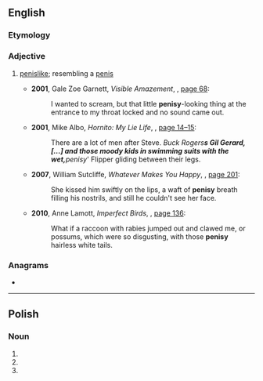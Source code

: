 ==English==

===Etymology===
{{suffix|penis|y|lang=en}}

===Adjective===
{{en-adj}}

# {{lb|en|informal}} [[penislike]]; resembling a [[penis]]
#* '''2001''', Gale Zoe Garnett, ''Visible Amazement'', {{ISBN|0743214714}}, [http://books.google.com/books?id=JGZw3MXWMiQC&pg=PA68&dq=penisy page 68]:
#*: I wanted to scream, but that little '''penisy'''-looking thing at the entrance to my throat locked and no sound came out.
#* '''2001''', Mike Albo, ''Hornito: My Lie Life'', {{ISBN|0060937106}}, [http://books.google.com/books?id=diOiTUKiEekC&pg=PA15&dq=penisy page 14–15]:
#*: There are a lot of men after Steve. ''Buck Rogers'''s Gil Gerard, <nowiki>[...]</nowiki> and those moody kids in swimming suits with the wet, '''penisy''' Flipper gliding between their legs.
#* '''2007''', William Sutcliffe, ''Whatever Makes You Happy'', {{ISBN|0747596522}}, [http://books.google.com/books?id=tsoeDWYZC2gC&pg=PA201&dq=penisy page 201]:
#*: She kissed him swiftly on the lips, a waft of '''penisy''' breath filling his nostrils, and still he couldn't see her face.
#* '''2010''', Anne Lamott, ''Imperfect Birds'', {{ISBN|1594487510}}, [http://books.google.com/books?id=M1dq7zGC0aIC&pg=PT136&dq=penisy page 136]:
#*: What if a raccoon with rabies jumped out and clawed me, or possums, which were so disgusting, with those '''penisy''' hairless white tails.

===Anagrams===
* {{anagrams|en|a=einpsy|Nyepis|Pineys|snipey}}

----

==Polish==

===Noun===
{{head|pl|noun form|g=m}}

# {{inflection of|penis||nom|p|lang=pl}}
# {{inflection of|penis||acc|p|lang=pl}}
# {{inflection of|penis||voc|p|lang=pl}}